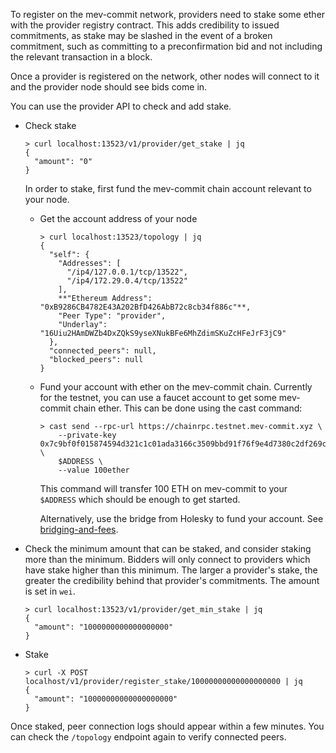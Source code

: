 To register on the mev-commit network, providers need to stake some ether with the provider registry contract. This adds credibility to issued commitments, as stake may be slashed in the event of a broken commitment, such as committing to a preconfirmation bid and not including the relevant transaction in a block. 

Once a provider is registered on the network, other nodes will connect to it and the provider node should see bids come in.

You can use the provider API to check and add stake.

*   Check stake

    ```shell
    > curl localhost:13523/v1/provider/get_stake | jq
    {
      "amount": "0"
    }
    ```

    In order to stake, first fund the mev-commit chain account relevant to your node.

    *   Get the account address of your node

        ```shell
        > curl localhost:13523/topology | jq
        {
          "self": {
            "Addresses": [
              "/ip4/127.0.0.1/tcp/13522",
              "/ip4/172.29.0.4/tcp/13522"
            ],
            **"Ethereum Address": "0xB9286CB4782E43A202BfD426AbB72c8cb34f886c"**,
            "Peer Type": "provider",
            "Underlay": "16Uiu2HAmDWZb4DxZQkS9yseXNukBFe6MhZdimSKuZcHFeJrF3jC9"
          },
          "connected_peers": null,
          "blocked_peers": null
        }
        ```
    *   Fund your account with ether on the mev-commit chain. Currently for the testnet, you can use a faucet account to get some mev-commit chain ether. This can be done using the cast command:

        ```shell
        > cast send --rpc-url https://chainrpc.testnet.mev-commit.xyz \
        	--private-key 0x7c9bf0f015874594d321c1c01ada3166c3509bbd91f76f9e4d7380c2df269c55 \
        	$ADDRESS \
        	--value 100ether
        ```

        This command will transfer 100 ETH on mev-commit to your `$ADDRESS` which should be enough to get started.

        Alternatively, use the bridge from Holesky to fund your account. See [bridging-and-fees](https://docs.primev.xyz/get-started/bidders/bridging-and-fees).

*   Check the minimum amount that can be staked, and consider staking more than the minimum. Bidders will only connect to providers which have stake higher than this minimum. The larger a provider's stake, the greater the credibility behind that provider's commitments. The amount is set in `wei`.

    ```shell
    > curl localhost:13523/v1/provider/get_min_stake | jq
    {
      "amount": "1000000000000000000"
    }
    ```

*   Stake

    ```shell
    > curl -X POST localhost/v1/provider/register_stake/10000000000000000000 | jq
    {
      "amount": "10000000000000000000"
    }
    ```

Once staked, peer connection logs should appear within a few minutes. You can check the `/topology` endpoint again to verify connected peers.
